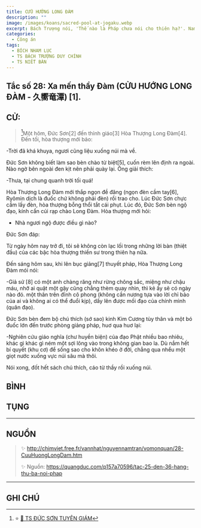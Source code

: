```yaml
---
title: CỬU HƯỚNG LONG ĐÀM
description: ""
image: /images/koans/sacred-pool-at-jogaku.webp
excerpt: Bách Trượng nói, 'Thế nào là Pháp chưa nói cho thiên hạ?'. Nam Tuyền nói, 'Không phải tâm, không phải Phật, không phải vật'
categories:
  - Công án
tags:
  - BÍCH NHAM LỤC
  - TS BÁCH TRƯỢNG DUY CHÍNH
  - TS NIẾT BÀN
---
```


## Tắc số 28: Xa mến thầy Đàm (CỬU HƯỚNG LONG ĐÀM - 久嚮竜潭) [1].

## CỬ:

> [^1]Một hôm, Đức Sơn[2] đến thỉnh giáo[3] Hòa Thượng Long Đàm[4]. Đến tối, hòa thượng mới bảo:

-Trời đã khá khuya, ngươi cũng liệu xuống núi mà về.

Đức Sơn không biết làm sao bèn chào từ biệt[5], cuốn rèm lên định ra ngoài. Nào ngờ bên ngoài đen kịt nên phải quày lại. Ông giải thích:

-Thưa, tại chung quanh trời tối quá!

Hòa Thượng Long Đàm mới thắp ngọn đề đăng (ngọn đèn cầm tay[6], Ryômin dịch là đuốc chứ không phải đèn) rồi trao cho. Lúc Đức Sơn chực cầm lấy đèn, hòa thượng bỗng thổi tắt cái phụt. Lúc đó, Đức Sơn bèn ngộ đạo, kính cẩn cúi rạp chào Long Đàm. Hòa thượng mới hỏi:

- Nhà ngươi ngộ được điều gì nào?

Đức Sơn đáp:

Từ ngày hôm nay trở đi, tôi sẽ không còn lạc lối trong những lời bàn (thiệt đầu) của các bậc hòa thượng thiền sư trong thiên hạ nữa.

Đến sáng hôm sau, khi lên bục giảng[7] thuyết pháp, Hòa Thượng Long Đàm mói nói:

-Giả sử [8] có một anh chàng răng như rừng chông sắc, miệng như chậu máu, nhỡ ai quật một gậy cũng chẳng thèm quay nhìn, thì kẻ ấy sẽ có ngày nào đó. một thân trên đỉnh cô phong (không cần nương tựa vào lời chỉ bảo của ai và không ai có thể đuổi kịp), dấy lên được mối đạo của chính mình (quân đạo).

Đức Sơn bèn đem bộ chú thích (sớ sao) kinh Kim Cương tùy thân và một bó đuốc lớn đến trước phòng giảng pháp, huơ qua huơ lại:

-Nghiên cứu giáo nghĩa (chư huyền biện) của đạo Phật nhiều bao nhiêu, khác gì khác gì ném một sợi lông vào trong không gian bao la. Dù nắm hết bí quyết (khu cơ) để sống sao cho khôn khéo ở đời, chẳng qua nhểu một giọt nước xuống vực núi sâu mà thôi.

Nói xong, đốt hết sách chú thích, cáo từ thầy rồi xuống núi.

## BÌNH

## TỤNG

>

<hr class="blog-rule" />

## NGUỒN

> ✨ http://chimviet.free.fr/vannhat/nguyennamtran/vomonquan/28-CuuHuongLongDam.htm
>
> ✨ Nguồn: https://quangduc.com/p157a70596/tac-25-den-36-hang-thu-ba-noi-phap

<hr class="blog-rule" />

## GHI CHÚ

[^1]: ⭐️ <a href="/masters/deshan-xuanjian" target="_blank">🔗 TS ĐỨC SƠN TUYÊN GIÁM</a>

[^2]: ⭐️ <a href="/masters/longtan-chongxin" target="_blank">🔗 TS LONG ĐÀM SÙNG TÍN</a>
